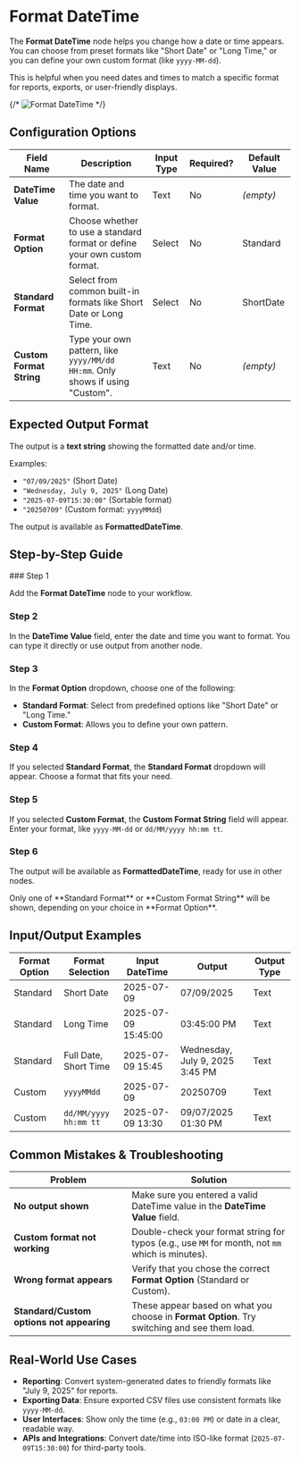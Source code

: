 
# Format DateTime

The **Format DateTime** node helps you change how a date or time appears. You can choose from preset formats like "Short Date" or "Long Time," or you can define your own custom format (like `yyyy-MM-dd`). 

This is helpful when you need dates and times to match a specific format for reports, exports, or user-friendly displays.

{/* ![Format DateTime](./format-datetime.png) */}

## Configuration Options

| Field Name             | Description                                                                 | Input Type | Required? | Default Value     |
| ---------------------- | --------------------------------------------------------------------------- | ---------- | --------- | ----------------- |
| **DateTime Value**     | The date and time you want to format.                                       | Text       | No        | _(empty)_         |
| **Format Option**      | Choose whether to use a standard format or define your own custom format.   | Select     | No        | Standard          |
| **Standard Format**    | Select from common built-in formats like Short Date or Long Time.           | Select     | No        | ShortDate         |
| **Custom Format String** | Type your own pattern, like `yyyy/MM/dd HH:mm`. Only shows if using "Custom". | Text       | No        | _(empty)_         |

## Expected Output Format

The output is a **text string** showing the formatted date and/or time.

Examples:

- `"07/09/2025"` (Short Date)
- `"Wednesday, July 9, 2025"` (Long Date)
- `"2025-07-09T15:30:00"` (Sortable format)
- `"20250709"` (Custom format: `yyyyMMdd`)

The output is available as **FormattedDateTime**.

## Step-by-Step Guide

<Steps>
### Step 1

Add the **Format DateTime** node to your workflow.

### Step 2

In the **DateTime Value** field, enter the date and time you want to format. You can type it directly or use output from another node.

### Step 3

In the **Format Option** dropdown, choose one of the following:

- **Standard Format**: Select from predefined options like "Short Date" or "Long Time."
- **Custom Format**: Allows you to define your own pattern.

### Step 4

If you selected **Standard Format**, the **Standard Format** dropdown will appear. Choose a format that fits your need.

### Step 5

If you selected **Custom Format**, the **Custom Format String** field will appear. Enter your format, like `yyyy-MM-dd` or `dd/MM/yyyy hh:mm tt`.

### Step 6

The output will be available as **FormattedDateTime**, ready for use in other nodes.

</Steps>

<Callout type="info" title="Tip">
  Only one of **Standard Format** or **Custom Format String** will be shown, depending on your choice in **Format Option**.
</Callout>

## Input/Output Examples

| Format Option  | Format Selection           | Input DateTime         | Output                         | Output Type |
| -------------- | -------------------------- | ---------------------- | ------------------------------ | ----------- |
| Standard       | Short Date                 | 2025-07-09             | 07/09/2025                     | Text        |
| Standard       | Long Time                  | 2025-07-09 15:45:00    | 03:45:00 PM                    | Text        |
| Standard       | Full Date, Short Time      | 2025-07-09 15:45       | Wednesday, July 9, 2025 3:45 PM | Text        |
| Custom         | `yyyyMMdd`                 | 2025-07-09             | 20250709                       | Text        |
| Custom         | `dd/MM/yyyy hh:mm tt`      | 2025-07-09 13:30       | 09/07/2025 01:30 PM            | Text        |

## Common Mistakes & Troubleshooting

| Problem                                             | Solution                                                                                          |
| --------------------------------------------------- | ------------------------------------------------------------------------------------------------- |
| **No output shown**                                 | Make sure you entered a valid DateTime value in the **DateTime Value** field.                    |
| **Custom format not working**                       | Double-check your format string for typos (e.g., use `MM` for month, not `mm` which is minutes). |
| **Wrong format appears**                            | Verify that you chose the correct **Format Option** (Standard or Custom).                        |
| **Standard/Custom options not appearing**           | These appear based on what you choose in **Format Option**. Try switching and see them load.     |

## Real-World Use Cases

- **Reporting**: Convert system-generated dates to friendly formats like "July 9, 2025" for reports.
- **Exporting Data**: Ensure exported CSV files use consistent formats like `yyyy-MM-dd`.
- **User Interfaces**: Show only the time (e.g., `03:00 PM`) or date in a clear, readable way.
- **APIs and Integrations**: Convert date/time into ISO-like format (`2025-07-09T15:30:00`) for third-party tools.
